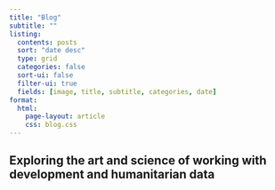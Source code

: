 ```yaml
---
title: "Blog"
subtitle: ""
listing:
  contents: posts
  sort: "date desc"
  type: grid
  categories: false
  sort-ui: false
  filter-ui: true
  fields: [image, title, subtitle, categories, date]
format: 
  html: 
    page-layout: article
    css: blog.css
---
```


## Exploring the art and science of working with development and humanitarian data

